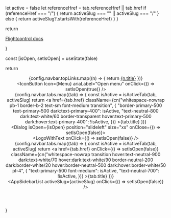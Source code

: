 
  let active = false
  let referenceHref = tab.referenceHref || tab.href
  if (referenceHref === "/") {
    return activeSlug === "" || activeSlug === "/"
  } else {
    return activeSlug?.startsWith(referenceHref)
  }
}       

  return <a
    onClick={onClick}
    aria-label="Navigate to home"
    href="/docs"
    className="select-none flex flex-row gap-4 items-center outline-none">
      <Logo className="text-black dark:text-white w-8 h-8"/>
      <p className="text-base font-medium flex-grow">Flightcontrol <span className="uppercase text-xs ml-2 text-fuchsia-500">docs</span></p>
    </a>
}

  const [isOpen, setIsOpen] = useState(false)

  return <header className="bg-neutral-50/80 dark:bg-neutral-900/80 flex flex-col backdrop-blur border-b border-neutral-100 dark:border-white/10 h-24 sm:h-28 md:h-28">
      <div className="flex flex-row px-8 py-4 items-center gap-4">
        <LogoWithText />
        <div className="ml-4 hidden sm:block w-full max-w-[300px]">
          <AppSearch data={searchData} />
        </div>
        <div className="flex-grow" />
        <div className="flex flex-row gap-3 items-center">
          <div className="hidden sm:flex flex-row items-center gap-5 font-medium text-sm transition">
            {config.navbar.topLinks.map((n) => {
              return <a className="whitespace-nowrap hover:text-primary-500 text-neutral-900 dark:text-white/90" href={n.href}>{n.title}</a>
            })}
          </div>
          <div className="hidden sm:block h-6 w-[1px] bg-neutral-200 dark:bg-white/10 ml-2"/>
          <ThemeSwitcher />
        </div>
        <div className="flex sm:hidden h-full items-center flex-none">
          <IconButton
            Icon={Menu}
            ariaLabel="Open menu"
            onClick={() => setIsOpen(true)}
          />
        </div>
      </div>
      <div className="flex-grow" />
      <div className="flex flex-row w-full px-8 overflow-x-auto hiddenScrollbar gap-6">
        {config.navbar.tabs.map((tab) => {
          const isActive = isActiveTab(tab, activeSlug)
          return <a
              href={tab.href}
              className={cn("whitespace-nowrap pb-1 border-b-2 text-sm font-medium transition", {
                "border-primary-500 text-primary-500 dark:text-primary-400": isActive,
                "text-neutral-800 dark:text-white/60 border-transparent hover:text-primary-500 dark:hover:text-primary-400": !isActive,
              })}
            >{tab.title}</a>
        })}
      </div>
      <Dialog isOpen={isOpen} position="slideleft" size="xs" onClose={() => setIsOpen(false)}>
        <div className="flex flex-col pt-3 pb-32 sm:pb-6 h-screen overflow-y-auto hiddenScrollbar">
          <div className="flex flex-row gap-4 px-4 pt-2 pb-12 items-center">
            <LogoWithText onClick={() => setIsOpen(false)} />
          </div>
          <div className="flex flex-col gap-3 mb-12">
            {config.navbar.tabs.map((tab) => {
              const isActive = isActiveTab(tab, activeSlug)
              return <a
                  href={tab.href}
                  onClick={() => setIsOpen(false)}
                  className={cn("whitespace-nowrap transition hover:text-neutral-900 dark:text-white/70 hover:dark:text-white/90 border-neutral-200 dark:border-white/20 hover:border-neutral-500 dark:hover:border-white/50 pl-4", {
                    "text-primary-500 font-medium": isActive,
                    "text-neutral-700": !isActive,
                  })}
                >{tab.title}</a>
            })}
          </div>
          <AppSidebarList
            activeSlug={activeSlug}
            onClick={() => setIsOpen(false)} />
        </div>
      </Dialog>
    </header>
}

<AppNavbar />